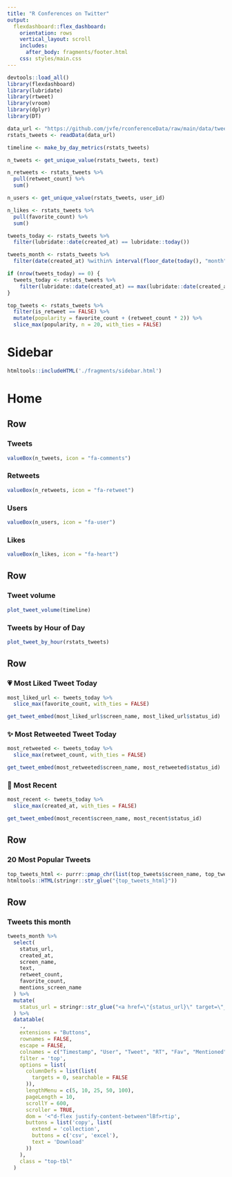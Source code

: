 ```yaml
---
title: "R Conferences on Twitter"
output: 
  flexdashboard::flex_dashboard:
    orientation: rows
    vertical_layout: scroll
    includes:
      after_body: fragments/footer.html
    css: styles/main.css
---
```


```r
devtools::load_all()
library(flexdashboard)
library(lubridate)
library(rtweet)
library(vroom)
library(dplyr)
library(DT)
```

```r
data_url <- "https://github.com/jvfe/rconferenceData/raw/main/data/tweets.csv.gz"
rstats_tweets <- readData(data_url)
```

```r
timeline <- make_by_day_metrics(rstats_tweets)

n_tweets <- get_unique_value(rstats_tweets, text)

n_retweets <- rstats_tweets %>%
  pull(retweet_count) %>%
  sum()

n_users <- get_unique_value(rstats_tweets, user_id)

n_likes <- rstats_tweets %>%
  pull(favorite_count) %>%
  sum()

tweets_today <- rstats_tweets %>%
  filter(lubridate::date(created_at) == lubridate::today())

tweets_month <- rstats_tweets %>%
  filter(date(created_at) %within% interval(floor_date(today(), "month"), today()))

if (nrow(tweets_today) == 0) {
  tweets_today <- rstats_tweets %>%
    filter(lubridate::date(created_at) == max(lubridate::date(created_at)))
}

top_tweets <- rstats_tweets %>%
  filter(is_retweet == FALSE) %>% 
  mutate(popularity = favorite_count + (retweet_count * 2)) %>% 
  slice_max(popularity, n = 20, with_ties = FALSE)
```

Sidebar {.sidebar}
==================

```r
htmltools::includeHTML('./fragments/sidebar.html')
```

Home {data-icon="ion-home"}
====

Row
-------------------------------------

### Tweets

```r
valueBox(n_tweets, icon = "fa-comments")
```

### Retweets

```r
valueBox(n_retweets, icon = "fa-retweet")
```

### Users

```r
valueBox(n_users, icon = "fa-user")
```

### Likes

```r
valueBox(n_likes, icon = "fa-heart")
```

Row {.tabset .tabset-fade}
-----------------------------------------------------------------------

### Tweet volume

```r
plot_tweet_volume(timeline)
```

### Tweets by Hour of Day

```r
plot_tweet_by_hour(rstats_tweets)
```

Row
-----------------------------------------------------------------------

### 💗 Most Liked Tweet Today {.tweet-box}

```r
most_liked_url <- tweets_today %>%
  slice_max(favorite_count, with_ties = FALSE)

get_tweet_embed(most_liked_url$screen_name, most_liked_url$status_id)
```

### ✨ Most Retweeted Tweet Today {.tweet-box}

```r
most_retweeted <- tweets_today %>%
  slice_max(retweet_count, with_ties = FALSE)

get_tweet_embed(most_retweeted$screen_name, most_retweeted$status_id)
```

### 🎉 Most Recent {.tweet-box}

```r
most_recent <- tweets_today %>%
  slice_max(created_at, with_ties = FALSE)

get_tweet_embed(most_recent$screen_name, most_recent$status_id)
```

Row
-----------------------------------------------------------------------

### 20 Most Popular Tweets {.tweet-wall}

```r
top_tweets_html <- purrr::pmap_chr(list(top_tweets$screen_name, top_tweets$status_id), get_tweet_embed)
htmltools::HTML(stringr::str_glue("{top_tweets_html}"))
```

Row {data-width=100}
----------------------------------------------------------

### Tweets this month {.datatable-container}

```r
tweets_month %>%
  select(
    status_url,
    created_at,
    screen_name,
    text,
    retweet_count,
    favorite_count,
    mentions_screen_name
  ) %>%
  mutate(
    status_url = stringr::str_glue("<a href=\"{status_url}\" target=\"_blank\">On Twitter</a>")
  ) %>%
  datatable(
    .,
    extensions = "Buttons",
    rownames = FALSE,
    escape = FALSE,
    colnames = c("Timestamp", "User", "Tweet", "RT", "Fav", "Mentioned"),
    filter = 'top',
    options = list(
      columnDefs = list(list(
        targets = 0, searchable = FALSE
      )),
      lengthMenu = c(5, 10, 25, 50, 100),
      pageLength = 10,
      scrollY = 600,
      scroller = TRUE,
      dom = '<"d-flex justify-content-between"lBf>rtip',
      buttons = list('copy', list(
        extend = 'collection',
        buttons = c('csv', 'excel'),
        text = 'Download'
      ))
    ),
    class = "top-tbl"
  )
```
